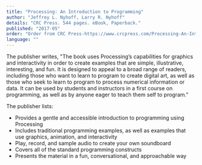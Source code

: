```yaml
---
title: "Processing: An Introduction to Programming"
author: "Jeffrey L. Nyhoff, Larry R. Nyhoff"
details: "CRC Press. 544 pages. eBook, Paperback."
published: "2017-05"
order: "Order from CRC Press-https://www.crcpress.com/Processing-An-Introduction-to-Programming/Nyhoff-Nyhoff/p/book/9781482255959,Order from Amazon-https://www.amazon.com/Processing-Introduction-Programming-Jeffrey-Nyhoff/dp/1482255952"
language: ""
---
```


The publisher writes, "The book uses Processing’s capabilities for graphics and interactivity in order to create examples that are simple, illustrative, interesting, and fun. It is designed to appeal to a broad range of readers, including those who want to learn to program to create digital art, as well as those who seek to learn to program to process numerical information or data. It can be used by students and instructors in a first course on programming, as well as by anyone eager to teach them self to program."

The publisher lists:

- Provides a gentle and accessible introduction to programming using Processing
- Includes traditional programming examples, as well as examples that use graphics, animation, and interactivity
- Play, record, and sample audio to create your own soundboard
- Covers all of the standard programming constructs
- Presents the material in a fun, conversational, and approachable way
